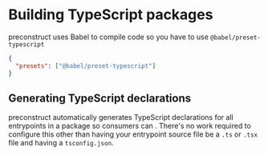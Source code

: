 # Building TypeScript packages

preconstruct uses Babel to compile code so you have to use `@babel/preset-typescript`

```json
{
  "presets": ["@babel/preset-typescript"]
}
```

## Generating TypeScript declarations

preconstruct automatically generates TypeScript declarations for all entrypoints in a package so consumers can . There's no work required to configure this other than having your entrypoint source file be a `.ts` or `.tsx` file and having a `tsconfig.json`.
